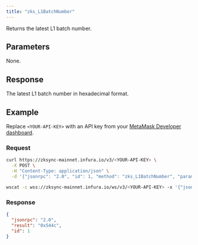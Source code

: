 ```yaml
---
title: "zks_L1BatchNumber"
---
```



Returns the latest L1 batch number.

## Parameters

None.

## Response

The latest L1 batch number in hexadecimal format.

## Example

Replace `<YOUR-API-KEY>` with an API key from your [MetaMask Developer dashboard](https://developer.metamask.io/).

### Request

<Tabs>
  <TabItem value="curl">

  ```bash
  curl https://zksync-mainnet.infura.io/v3/<YOUR-API-KEY> \
    -X POST \
    -H "Content-Type: application/json" \
    -d '{"jsonrpc": "2.0", "id": 1, "method": "zks_L1BatchNumber", "params": []}'
  ```
  </TabItem>
  <TabItem value="WSS">

```bash
wscat -c wss://zksync-mainnet.infura.io/ws/v3/<YOUR-API-KEY> -x '{"jsonrpc": "2.0", "id": 1, "method": "zks_L1BatchNumber", "params": []}'
```

  </TabItem>
</Tabs>

### Response

<Tabs>
  <TabItem value="JSON">

  ```json
  {
    "jsonrpc": "2.0",
    "result": "0x544c",
    "id": 1
  }
  ```

  </TabItem>
</Tabs>